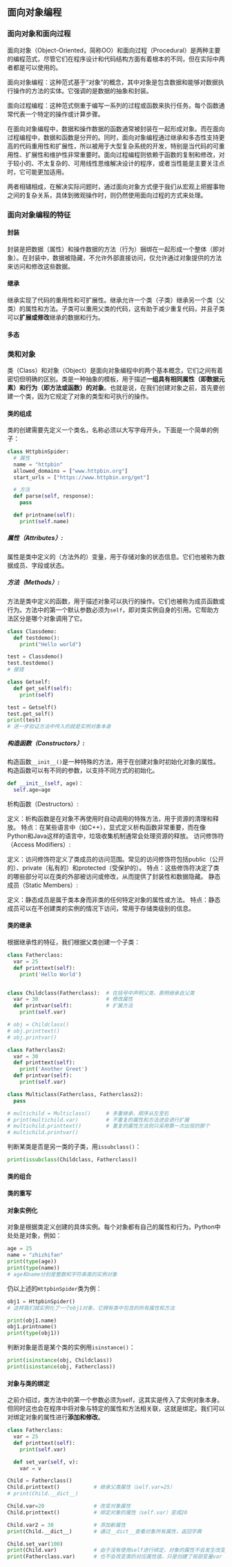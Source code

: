 

## 面向对象编程

### 面向对象和面向过程

面向对象（Object-Oriented，简称OO）和面向过程（Procedural）是两种主要的编程范式，尽管它们在程序设计和代码结构方面有着根本的不同，但在实际中两者都是可以使用的。

面向对象编程：这种范式基于“对象”的概念，其中对象是包含数据和能够对数据执行操作的方法的实体。它强调的是数据的抽象和封装。

面向过程编程：这种范式侧重于编写一系列的过程或函数来执行任务。每个函数通常代表一个特定的操作或计算步骤。

在面向对象编程中，数据和操作数据的函数通常被封装在一起形成对象。而在面向过程编程中，数据和函数是分开的。同时，面向对象编程通过继承和多态性支持更高的代码重用性和扩展性，所以被用于大型复杂系统的开发，特别是当代码的可重用性、扩展性和维护性非常重要时。面向过程编程则依赖于函数的复制和修改，对于较小的、不太复杂的、可用线性思维解决设计的程序，或者当性能是主要关注点时，它可能更加适用。

两者相辅相成，在解决实际问题时，通过面向对象方式便于我们从宏观上把握事物之间的复杂关系，具体到微观操作时，则仍然使用面向过程的方式来处理。

### 面向对象编程的特征

#### 封装

封装是把数据（属性）和操作数据的方法（行为）捆绑在一起形成一个整体（即对象）。在封装中，数据被隐藏，不允许外部直接访问，仅允许通过对象提供的方法来访问和修改这些数据。

#### 继承

继承实现了代码的重用性和可扩展性。继承允许一个类（子类）继承另一个类（父类）的属性和方法。子类可以重用父类的代码，这有助于减少重复代码，并且子类可以**扩展或修改**继承的数据和行为。

#### 多态

### 类和对象

类（Class）和对象（Object）是面向对象编程中的两个基本概念，它们之间有着密切但明确的区别。类是一种抽象的模板，用于描述**一组具有相同属性（即数据元素）和行为（即方法或函数）的对象**。也就是说，在我们创建对象之前，首先要创建一个类，因为它规定了对象的类型和可执行的操作。

#### 类的组成

类的创建需要先定义一个类名，名称必须以大写字母开头，下面是一个简单的例子：

```python
class HttpbinSpider:
  # 属性
  name = "httpbin"
  allowed_domains = ["www.httpbin.org"]
  start_urls = ["https://www.httpbin.org/get"]

  # 方法
  def parse(self, response):
    pass

  def printname(self):
    print(self.name)
```

##### 属性（Attributes）:

属性是类中定义的（方法外的）变量，用于存储对象的状态信息。它们也被称为数据成员、字段或状态。

##### 方法（Methods）:

方法是类中定义的函数，用于描述对象可以执行的操作。它们也被称为成员函数或行为。方法中的第一个默认参数必须为`self`，即对类实例自身的引用。它帮助方法区分是哪个对象调用了它。

```python
class Classdemo:
  def testdemo():
    print("Hello world")

test = Classdemo()
test.testdemo()
# 报错
```

```python
class Getself:
  def get_self(self):
    print(self)

test = Getself()
test.get_self()
print(test)
# 进一步验证方法中传入的就是实例对象本身
```

##### 构造函数（Constructors）:

构造函数`__init__()`是一种特殊的方法，用于在创建对象时初始化对象的属性。构造函数可以有不同的参数，以支持不同方式的初始化。


```python
def __init__(self, age)：
  self.age=age
```
析构函数（Destructors）:

定义：析构函数是在对象不再使用时自动调用的特殊方法，用于资源的清理和释放。
特点：在某些语言中（如C++），显式定义析构函数非常重要，而在像Python和Java这样的语言中，垃圾收集机制通常会处理资源的释放。
访问修饰符（Access Modifiers）:

定义：访问修饰符定义了类成员的访问范围。常见的访问修饰符包括public（公开的）、private（私有的）和protected（受保护的）。
特点：这些修饰符决定了类的哪些部分可以在类的外部被访问或修改，从而提供了封装性和数据隐藏。
静态成员（Static Members）:

定义：静态成员是属于类本身而非类的任何特定对象的属性或方法。
特点：静态成员可以在不创建类的实例的情况下访问，常用于存储类级别的信息。

#### 类的继承

根据继承性的特征，我们根据父类创建一个子类：

```python
class Fatherclass:
  var = 25
  def printtext(self):
    print('Hello World')


class Childclass(Fatherclass):  # 在括号中声明父类，表明继承自父类
  var = 30                      # 修改属性
  def printvar(self):           # 扩展方法
    print(self.var)

# obj = Childclass()
# obj.printtext()
# obj.printvar()

class Fatherclass2:
  var = 30
  def printtext(self):
    print('Another Greet')
  def printvar(self):
    print(self.var)

class Multiclass(Fatherclass, Fatherclass2):
  pass

# multichild = Multiclass()     # 多重继承，顺序从左至右
# print(multichild.var)         # 不重复的属性和方法进会进行扩展
# multichild.printtext()        # 重复的属性方法则只采用第一次出现的那个
# multichild.printvar()
```

判断某类是否是另一类的子类，用`issubclass()`：

```python
print(issubclass(Childclass, Fatherclass))
```

#### 类的组合

#### 类的重写


#### 对象实例化

对象是根据类定义创建的具体实例。每个对象都有自己的属性和行为。Python中处处是对象，例如：

```python
age = 25
name = "zhizhifan"
print(type(age))
print(type(name))
# age和name分别是整数和字符串类的实例对象
```

仍以上述的`HttpbinSpider`类为例：

```python
obj1 = HttpbinSpider()
# 这样我们就实例化了一个obj1对象，它拥有类中包含的所有属性和方法

print(obj1.name)
obj1.printname()
print(type(obj1))
```

判断对象是否是某个类的实例用`isinstance()`：

```python
print(isinstance(obj, Childclass))
print(isinstance(obj, Fatherclass))
```

#### 对象与类的绑定

之前介绍过，类方法中的第一个参数必须为self，这其实是传入了实例对象本身。但同时这也会在程序中将对象与特定的属性和方法相关联，这就是绑定。我们可以对绑定对象的属性进行**添加和修改**。

```python
class Fatherclass:
  var = 25
  def printtext(self):
    print(self.var)

  def set_var(self, v):
    var = v

Child = Fatherclass()
Child.printtext()           # 继承父类属性（self.var=25）
# print(Child.__dict__)

Child.var=20                # 改变对象属性
Child.printtext()           # 绑定对象的属性（self.var）变成20

Child.var2 = 30             # 添加新属性
print(Child.__dict__)       # 通过__dict__查看对象所有属性，返回字典

Child.set_var(100)
print(Child.var)            # 由于没有使用self进行绑定，对象的属性不会发生改变
print(Fatherclass.var)      # 也不会改变类的对应属性值，只是创建了局部变量var

```